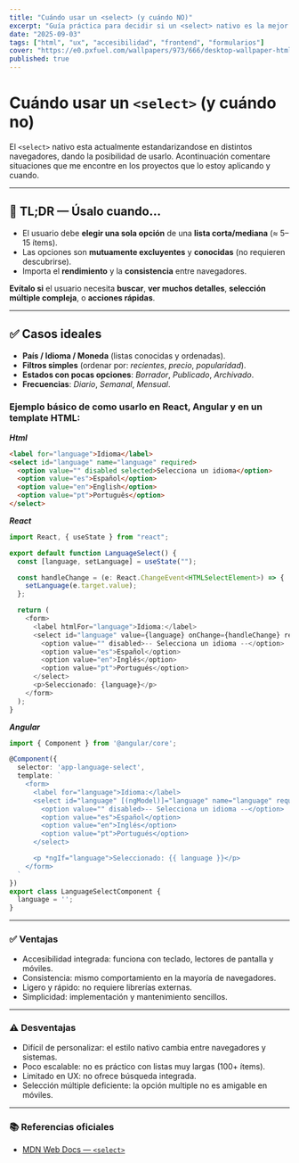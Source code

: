 ```yaml
---
title: "Cuándo usar un <select> (y cuándo NO)"
excerpt: "Guía práctica para decidir si un <select> nativo es la mejor opción, con accesibilidad, UX y ejemplos."
date: "2025-09-03"
tags: ["html", "ux", "accesibilidad", "frontend", "formularios"]
cover: "https://e0.pxfuel.com/wallpapers/973/666/desktop-wallpaper-html-5.jpg"
published: true
---
```



# Cuándo usar un `<select>` (y cuándo **no**)

El `<select>` nativo esta actualmente estandarizandose en distintos navegadores, dando la posibilidad de usarlo. Acontinuación comentare situaciones que me encontre en los proyectos que lo estoy aplicando y cuando.

---

## 🧠 TL;DR — Úsalo cuando…

- El usuario debe **elegir una sola opción** de una **lista corta/mediana** (≈ 5–15 ítems).  
- Las opciones son **mutuamente excluyentes** y **conocidas** (no requieren descubrirse).   
- Importa el **rendimiento** y la **consistencia** entre navegadores.  

**Evítalo si** el usuario necesita **buscar**, **ver muchos detalles**, **selección múltiple compleja**, o **acciones rápidas**.  

---

## ✅ Casos ideales

- **País / Idioma / Moneda** (listas conocidas y ordenadas).  
- **Filtros simples** (ordenar por: _recientes_, _precio_, _popularidad_).  
- **Estados con pocas opciones**: _Borrador_, _Publicado_, _Archivado_.  
- **Frecuencias**: _Diario_, _Semanal_, _Mensual_.  
  
### Ejemplo básico de como usarlo en React, Angular y en un template HTML:

***Html***

```html
<label for="language">Idioma</label>
<select id="language" name="language" required>
  <option value="" disabled selected>Selecciona un idioma</option>
  <option value="es">Español</option>
  <option value="en">English</option>
  <option value="pt">Português</option>
</select> 
```

***React***

```typescript
import React, { useState } from "react";

export default function LanguageSelect() {
  const [language, setLanguage] = useState("");

  const handleChange = (e: React.ChangeEvent<HTMLSelectElement>) => {
    setLanguage(e.target.value);
  };

  return (
    <form>
      <label htmlFor="language">Idioma:</label>
      <select id="language" value={language} onChange={handleChange} required>
        <option value="" disabled>-- Selecciona un idioma --</option>
        <option value="es">Español</option>
        <option value="en">Inglés</option>
        <option value="pt">Portugués</option>
      </select>
      <p>Seleccionado: {language}</p>
    </form>
  );
} 
```

***Angular***

```typescript
import { Component } from '@angular/core';

@Component({
  selector: 'app-language-select',
  template: `
    <form>
      <label for="language">Idioma:</label>
      <select id="language" [(ngModel)]="language" name="language" required>
        <option value="" disabled>-- Selecciona un idioma --</option>
        <option value="es">Español</option>
        <option value="en">Inglés</option>
        <option value="pt">Portugués</option>
      </select>

      <p *ngIf="language">Seleccionado: {{ language }}</p>
    </form>
  `
})
export class LanguageSelectComponent {
  language = '';
}
```

---

### ✅ Ventajas
- Accesibilidad integrada: funciona con teclado, lectores de pantalla y móviles.
- Consistencia: mismo comportamiento en la mayoría de navegadores.
- Ligero y rápido: no requiere librerías externas.
- Simplicidad: implementación y mantenimiento sencillos.

---

### ⚠️ Desventajas
- Difícil de personalizar: el estilo nativo cambia entre navegadores y sistemas.
- Poco escalable: no es práctico con listas muy largas (100+ ítems).
- Limitado en UX: no ofrece búsqueda integrada.
- Selección múltiple deficiente: la opción multiple no es amigable en móviles.

---

###  📚 Referencias oficiales
- [MDN Web Docs — `<select>`](https://developer.mozilla.org/es/docs/Web/HTML/Reference/Elements/select)

